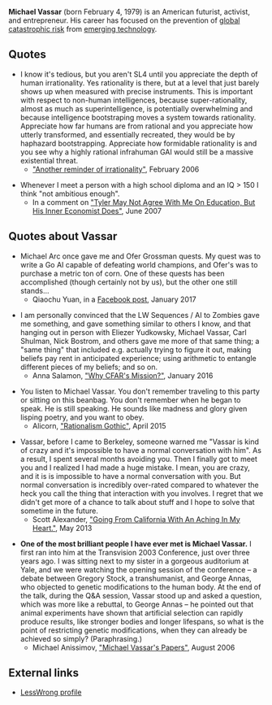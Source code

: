 '''Michael Vassar''' (born February 4, 1979) is an American futurist, activist, and entrepreneur. His career has focused on the prevention of [[global catastrophic risk]] from [[emerging technology]].

==Quotes==

* I know it's tedious, but you aren't SL4 until you appreciate the depth of human irrationality. Yes rationality is there, but at a level that just barely shows up when measured with precise instruments. This is important with respect to non-human intelligences, because super-rationality, almost as much as superintelligence, is potentially overwhelming and because intelligence bootstraping moves a system towards rationality. Appreciate how far humans are from rational and you appreciate how utterly transformed, and essentially recreated, they would be by haphazard bootstrapping. Appreciate how formidable rationality is and you see why a highly rational infrahuman GAI would still be a massive existential threat.
** [http://sl4.org/archive/0602/14276.html "Another reminder of irrationality"], February 2006

* Whenever I meet a person with a high school diploma and an IQ > 150 I think "not ambitious enough".
** In a comment on [http://econlog.econlib.org/archives/2007/06/tyler_may_not_a.html#26346 "Tyler May Not Agree With Me On Education, But His Inner Economist Does"], June 2007

==Quotes about Vassar==

* Michael Arc once gave me and Ofer Grossman quests. My quest was to write a Go AI capable of defeating world champions, and Ofer's was to purchase a metric ton of corn. One of these quests has been accomplished (though certainly not by us), but the other one still stands...
** Qiaochu Yuan, in a [https://www.facebook.com/qiaochu/posts/10154105311135811 Facebook post], January 2017

* I am personally convinced that the LW Sequences / AI to Zombies gave me something, and gave something similar to others I know, and that hanging out in person with Eliezer Yudkowsky, Michael Vassar, Carl Shulman, Nick Bostrom, and others gave me more of that same thing; a "same thing" that included e.g. actually trying to figure it out, making beliefs pay rent in anticipated experience; using arithmetic to entangle different pieces of my beliefs; and so on.
** Anna Salamon, [http://lesswrong.com/lw/n4e/why_cfars_mission/ "Why CFAR's Mission?"], January 2016

* You listen to Michael Vassar. You don't remember traveling to this party or sitting on this beanbag. You don't remember when he began to speak. He is still speaking. He sounds like madness and glory given lisping poetry, and you want to obey.
** Alicorn, [http://luminousalicorn.tumblr.com/post/115832211805/rationalism-gothic "Rationalism Gothic"], April 2015

* Vassar, before I came to Berkeley, someone warned me "Vassar is kind of crazy and it's impossible to have a normal conversation with him". As a result, I spent several months avoiding you. Then I finally got to meet you and I realized I had made a huge mistake. I mean, you are crazy, and it is is impossible to have a normal conversation with you. But normal conversation is incredibly over-rated compared to whatever the heck you call the thing that interaction with you involves. I regret that we didn't get more of a chance to talk about stuff and I hope to solve that sometime in the future.
** Scott Alexander, [http://slatestarcodex.com/2013/05/24/going-from-california-with-an-aching-in-my-heart/ "Going From California With An Aching In My Heart."], May 2013

* '''One of the most brilliant people I have ever met is Michael Vassar.''' I first ran into him at the Transvision 2003 Conference, just over three years ago. I was sitting next to my sister in a gorgeous auditorium at Yale, and we were watching the opening session of the conference&nbsp;&ndash; a debate between Gregory Stock, a transhumanist, and George Annas, who objected to genetic modifications to the human body. At the end of the talk, during the Q&A session, Vassar stood up and asked a question, which was more like a rebuttal, to George Annas&nbsp;&ndash; he pointed out that animal experiments have shown that artificial selection can rapidly produce results, like stronger bodies and longer lifespans, so what is the point of restricting genetic modifications, when they can already be achieved so simply? (Paraphrasing.)
** Michael Anissimov, [https://web.archive.org/web/20090119095012/http://acceleratingfuture.com/michael/blog/2006/08/michael-vassars-papers/ "Michael Vassar's Papers"], August 2006

==External links==

* [http://lesswrong.com/user/MichaelVassar/overview/ LessWrong profile]

{{Wikipedia}}

{{DEFAULTSORT:Vassar, Michael}}
